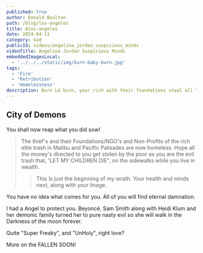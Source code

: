 ```yaml
---
published: true
author: Donald Boulton
path: /blog/los-angeles
title: Alos-angeles
date: 2024-04-11
category: God
publicId: videos/angelina_jordan_suspicious_minds
videoTitle: Angelina Jordan Suspicious Minds
embeddedImagesLocal:
  - '../../../static/img/burn-baby-burn.jpg'
tags:
  - 'Fire'
  - 'Retribution'
  - 'Homelessness'
description: Burn LA burn, your rich with their foundations steal all the poor and HOMELESS Money. Retribution.
---
```



<GatsbyImage alt="Burn Baby Burn" image={getImage(props.localImages[0])} />

## City of Demons

You shall now reap what you did sow!

> The thief's and their Foundations/NGO's and Non-Profits of the rich elite trash in Malibu and Pacific Palisades are now homeless. Hope all the money's directed to you get stolen by the poor as you are the evil trash that, 'LET MY CHILDREN DIE", on the sidewalks while you live in wealth. 
>
> > This Is just the beginning of my wrath. Your health and minds next, along with your linage.

You have no idea what comes for you. All of you will find eternal damnation.

I had a Angel to protect you. Beyoncé, Sam Smith along with Heidi Klum and her demonic family turned her to pure nasty evil so she will walk in the Darkness of the moon forever.

Quite "Super Freaky", and "UnHoly", right love?

More on the FALLEN SOON!

